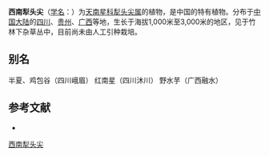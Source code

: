 {{Speciesbox
| name = 西南犁头尖
| status = 
| status_system = 
| image = 
| genus = Typhonium
| species = omeiense
| authority = H. Li
}}

'''西南犁头尖'''（[[学名|学名]]：{{lang|la|''Typhonium omeiense''}}）为[[天南星科|天南星科]][[犁头尖属|犁头尖属]]的植物，是中国的特有植物。分布于[[中国大陆|中国大陆]]的[[四川|四川]]、[[贵州|贵州]]、[[广西|广西]]等地，生长于海拔1,000米至3,000米的地区，见于竹林下杂草丛中，目前尚未由人工引种栽培。

== 别名 ==
半夏、鸡包谷（四川峨眉） 红南星（四川沐川） 野水芋（广西融水）

== 参考文献 ==
<div class="references-small">
* {{cite web| url =http://www.bioinfo.cn/db05/KmzwSpecies.php?action=view&id=1310| title =西南犁头尖| work =《中国高等植物数据库全库》| publisher =中国科学院微生物研究所| author =昆明植物研究所| accessdate =2009-02-22| deadurl =yes| archiveurl =https://web.archive.org/web/20160305040430/http://www.bioinfo.cn/db05/KmzwSpecies.php?action=view&id=1310| archivedate =2016-03-05| df =}}
</div>
{{Taxonbar|from=Q15225421}}

{{DEFAULTSORT:Typhonium omeiense}}
[[Category:犁头尖属|西南犁头尖]]


{{Araceae-stub}}